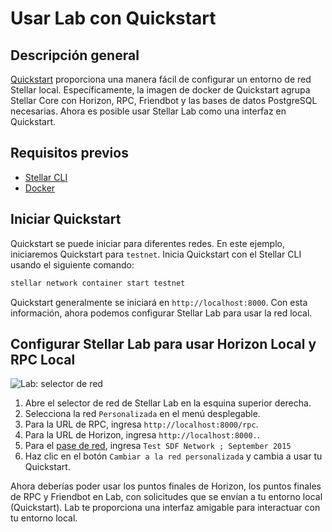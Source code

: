 # Usar Lab con Quickstart

## Descripción general

[Quickstart](https://github.com/stellar/quickstart) proporciona una manera fácil de configurar un entorno de red Stellar local. Específicamente, la imagen de docker de Quickstart agrupa Stellar Core con Horizon, RPC, Friendbot y las bases de datos PostgreSQL necesarias. Ahora es posible usar Stellar Lab como una interfaz en Quickstart.

## Requisitos previos

- [Stellar CLI](/docs/tools/cli/install-cli)
- [Docker](https://www.docker.com/)

## Iniciar Quickstart

Quickstart se puede iniciar para diferentes redes. En este ejemplo, iniciaremos Quickstart para `testnet`. Inicia Quickstart con el Stellar CLI usando el siguiente comando:

```sh
stellar network container start testnet
```

Quickstart generalmente se iniciará en `http://localhost:8000`. Con esta información, ahora podemos configurar Stellar Lab para usar la red local.

## Configurar Stellar Lab para usar Horizon Local y RPC Local

![Lab: selector de red](/assets/lab/lab-custom-network.png)

1. Abre el selector de red de Stellar Lab en la esquina superior derecha.
2. Selecciona la red `Personalizada` en el menú desplegable.
3. Para la URL de RPC, ingresa `http://localhost:8000/rpc`.
4. Para la URL de Horizon, ingresa `http://localhost:8000.`.
5. Para el [pase de red](/docs/networks), ingresa `Test SDF Network ; September 2015`
6. Haz clic en el botón `Cambiar a la red personalizada` y cambia a usar tu Quickstart.

Ahora deberías poder usar los puntos finales de Horizon, los puntos finales de RPC y Friendbot en Lab, con solicitudes que se envían a tu entorno local (Quickstart). Lab te proporciona una interfaz amigable para interactuar con tu entorno local.
